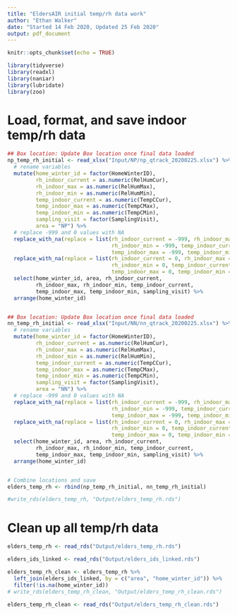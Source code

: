 ```yaml
---
title: "EldersAIR initial temp/rh data work"
author: "Ethan Walker"
date: "Started 14 Feb 2020, Updated 25 Feb 2020"
output: pdf_document
---
```


```r
knitr::opts_chunk$set(echo = TRUE)
```

```r
library(tidyverse)
library(readxl)
library(naniar)
library(lubridate)
library(zoo)
```


# Load, format, and save indoor temp/rh data
```r
## Box location: Update Box location once final data loaded
np_temp_rh_initial <- read_xlsx("Input/NP/np_qtrack_20200225.xlsx") %>% 
  # rename variables
  mutate(home_winter_id = factor(HomeWinterID),
         rh_indoor_current = as.numeric(RelHumCur),
         rh_indoor_max = as.numeric(RelHumMax),
         rh_indoor_min = as.numeric(RelHumMin),
         temp_indoor_current = as.numeric(TempCCur),
         temp_indoor_max = as.numeric(TempCMax),
         temp_indoor_min = as.numeric(TempCMin),
         sampling_visit = factor(SamplingVisit),
         area = "NP") %>% 
  # replace -999 and 0 values with NA
  replace_with_na(replace = list(rh_indoor_current = -999, rh_indoor_max = -999,
                                 rh_indoor_min = -999, temp_indoor_current = -999,
                                 temp_indoor_max = -999, temp_indoor_min = -999)) %>% 
  replace_with_na(replace = list(rh_indoor_current = 0, rh_indoor_max = 0,
                                 rh_indoor_min = 0, temp_indoor_current = 0,
                                 temp_indoor_max = 0, temp_indoor_min = 0)) %>% 
  select(home_winter_id, area, rh_indoor_current, 
         rh_indoor_max, rh_indoor_min, temp_indoor_current, 
         temp_indoor_max, temp_indoor_min, sampling_visit) %>% 
  arrange(home_winter_id)


## Box location: Update Box location once final data loaded
nn_temp_rh_initial <- read_xlsx("Input/NN/nn_qtrack_20200225.xlsx") %>% 
  # rename variables
  mutate(home_winter_id = factor(HomeWinterID),
         rh_indoor_current = as.numeric(RelHumCur),
         rh_indoor_max = as.numeric(RelHumMax),
         rh_indoor_min = as.numeric(RelHumMin),
         temp_indoor_current = as.numeric(TempCCur),
         temp_indoor_max = as.numeric(TempCMax),
         temp_indoor_min = as.numeric(TempCMin),
         sampling_visit = factor(SamplingVisit),
         area = "NN") %>% 
  # replace -999 and 0 values with NA
  replace_with_na(replace = list(rh_indoor_current = -999, rh_indoor_max = -999,
                                 rh_indoor_min = -999, temp_indoor_current = -999,
                                 temp_indoor_max = -999, temp_indoor_min = -999)) %>% 
  replace_with_na(replace = list(rh_indoor_current = 0, rh_indoor_max = 0,
                                 rh_indoor_min = 0, temp_indoor_current = 0,
                                 temp_indoor_max = 0, temp_indoor_min = 0)) %>% 
  select(home_winter_id, area, rh_indoor_current, 
         rh_indoor_max, rh_indoor_min, temp_indoor_current, 
         temp_indoor_max, temp_indoor_min, sampling_visit) %>% 
  arrange(home_winter_id)


# Combine locations and save
elders_temp_rh <- rbind(np_temp_rh_initial, nn_temp_rh_initial)

#write_rds(elders_temp_rh, "Output/elders_temp_rh.rds")
```



# Clean up all temp/rh data
```r
elders_temp_rh <- read_rds("Output/elders_temp_rh.rds")

elders_ids_linked <- read_rds("Output/elders_ids_linked.rds")

elders_temp_rh_clean <- elders_temp_rh %>% 
  left_join(elders_ids_linked, by = c("area", "home_winter_id")) %>% 
  filter(!is.na(home_winter_id))
# write_rds(elders_temp_rh_clean, "Output/elders_temp_rh_clean.rds")

elders_temp_rh_clean <- read_rds("Output/elders_temp_rh_clean.rds")
```

